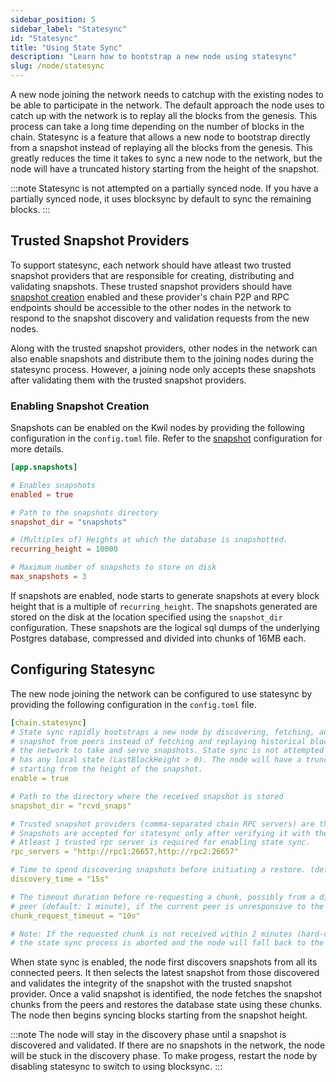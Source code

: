 ```yaml
---
sidebar_position: 5
sidebar_label: "Statesync"
id: "Statesync"
title: "Using State Sync"
description: "Learn how to bootstrap a new node using statesync"
slug: /node/statesync
---
```


A new node joining the network needs to catchup with the existing nodes to be able to participate in the network. The default approach the node uses to catch up with the network is to replay all the blocks from the genesis. This process can take a long time depending on the number of blocks in the chain. Statesync is a feature that allows a new node to bootstrap directly from a snapshot instead of replaying all the blocks from the genesis. This greatly reduces the time it takes to sync a new node to the network, but the node will have a truncated history starting from the height of the snapshot.

:::note
Statesync is not attempted on a partially synced node. If you have a partially synced node, it uses blocksync by default to sync the remaining blocks.
:::

## Trusted Snapshot Providers

To support statesync, each network should have atleast two trusted snapshot providers that are responsible for creating, distributing and validating snapshots. These trusted snapshot providers should have [snapshot creation](/docs/daemon/config/settings#appsnapshots) enabled and these provider's chain P2P and RPC endpoints should be accessible to the other nodes in the network to respond to the snapshot discovery and validation requests from the new nodes.

Along with the trusted snapshot providers, other nodes in the network can also enable snapshots and distribute them to the joining nodes during the statesync process. However, a joining node only accepts these snapshots after validating them with the trusted snapshot providers.

### Enabling Snapshot Creation
Snapshots can be enabled on the Kwil nodes by providing the following configuration in the `config.toml` file. Refer to the [snapshot](/docs/daemon/config/settings#appsnapshots) configuration for more details.

```toml
[app.snapshots]

# Enables snapshots
enabled = true

# Path to the snapshots directory
snapshot_dir = "snapshots"

# (Multiples of) Heights at which the database is snapshotted.
recurring_height = 10000

# Maximum number of snapshots to store on disk
max_snapshots = 3
```

If snapshots are enabled, node starts to generate snapshots at every block height that is a multiple of `recurring_height`. The snapshots generated are stored on the disk at the location specified using the `snapshot_dir` configuration. These snapshots are the logical sql dumps of the underlying Postgres database, compressed and divided into chunks of 16MB each. 


## Configuring Statesync

The new node joining the network can be configured to use statesync by providing the following configuration in the `config.toml` file.

```yaml
[chain.statesync]
# State sync rapidly bootstraps a new node by discovering, fetching, and restoring the database
# snapshot from peers instead of fetching and replaying historical blocks. Requires some peers in
# the network to take and serve snapshots. State sync is not attempted if the node
# has any local state (LastBlockHeight > 0). The node will have a truncated block history,
# starting from the height of the snapshot.
enable = true

# Path to the directory where the received snapshot is stored
snapshot_dir = "rcvd_snaps"

# Trusted snapshot providers (comma-separated chain RPC servers) are the source-of-truth for the snapshot integrity.
# Snapshots are accepted for statesync only after verifying it with these trusted snapshot providers.
# Atleast 1 trusted rpc server is required for enabling state sync.
rpc_servers = "http://rpc1:26657,http://rpc2:26657"

# Time to spend discovering snapshots before initiating a restore. (default: 15 seconds)
discovery_time = "15s"

# The timeout duration before re-requesting a chunk, possibly from a different
# peer (default: 1 minute), if the current peer is unresponsive to the chunk request.
chunk_request_timeout = "10s"

# Note: If the requested chunk is not received within 2 minutes (hard-coded default), 
# the state sync process is aborted and the node will fall back to the regular block sync process.
```

When state sync is enabled, the node first discovers snapshots from all its connected peers. It then selects the latest snapshot from those discovered and validates the integrity of the snapshot with the trusted snapshot provider. Once a valid snapshot is identified, the node fetches the snapshot chunks from the peers and restores the database state using these chunks. The node then begins syncing blocks starting from the snapshot height.

:::note
The node will stay in the discovery phase until a snapshot is discovered and validated. If there are no snapshots in the network, the node will be stuck in the discovery phase. To make progess, restart the node by disabling statesync to switch to using blocksync.
:::